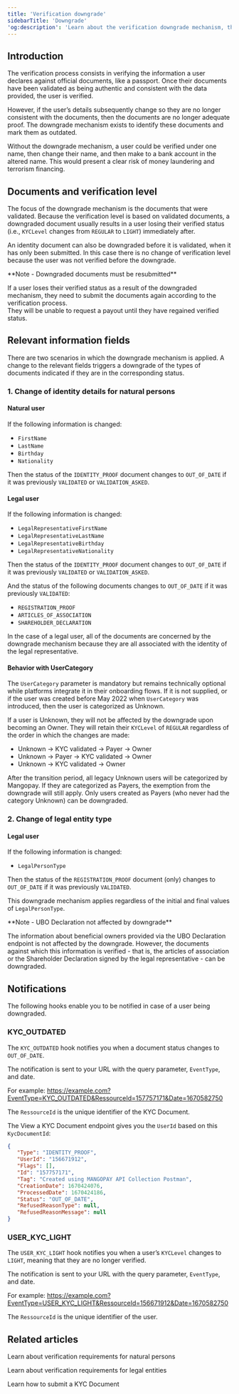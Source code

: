 ```yaml
---
title: 'Verification downgrade'
sidebarTitle: 'Downgrade'
'og:description': 'Learn about the verification downgrade mechanism, the scenarios triggering a downgrade, and hook notifications for changes.'  
---
```

  
  

## Introduction  

The verification process consists in verifying the information a user declares against official documents, like a passport. Once their documents have been validated as being authentic and consistent with the data provided, the user is verified.  

However, if the user’s details subsequently change so they are no longer consistent with the documents, then the documents are no longer adequate proof. The downgrade mechanism exists to identify these documents and mark them as outdated.  

Without the downgrade mechanism, a user could be verified under one name, then change their name, and then make <Payout content="payouts" /> to a bank account in the altered name. This would present a clear risk of money laundering and terrorism financing.  

## Documents and verification level  

The focus of the downgrade mechanism is the documents that were validated. Because the verification level is based on validated documents, a downgraded document usually results in a user losing their verified status (i.e., `KYCLevel` changes from `REGULAR` to `LIGHT`) immediately after.  

An identity document can also be downgraded before it is validated, when it has only been submitted. In this case there is no change of verification level because the user was not verified before the downgrade.  

<Note>  
**Note - Downgraded documents must be resubmitted** 
  
If a user loses their verified status as a result of the downgraded mechanism, they need to submit the documents again according to the verification process.  
They will be unable to request a payout until they have regained verified status.  
</Note>  

## Relevant information fields  

There are two scenarios in which the downgrade mechanism is applied. A change to the relevant fields triggers a downgrade of the types of documents indicated if they are in the corresponding status.  

### 1. Change of identity details for natural persons  

#### Natural user  

If the following information is changed:  
- `FirstName`  
- `LastName`  
- `Birthday`  
- `Nationality`  

Then the status of the `IDENTITY_PROOF` document changes to `OUT_OF_DATE` if it was previously `VALIDATED` or `VALIDATION_ASKED`.  

#### Legal user  

If the following information is changed:  
- `LegalRepresentativeFirstName`  
- `LegalRepresentativeLastName`  
- `LegalRepresentativeBirthday`  
- `LegalRepresentativeNationality`  

Then the status of the `IDENTITY_PROOF` document changes to `OUT_OF_DATE` if it was previously `VALIDATED` or `VALIDATION_ASKED`.  

And the status of the following documents changes to `OUT_OF_DATE` if it was previously `VALIDATED`:  
- `REGISTRATION_PROOF`  
- `ARTICLES_OF_ASSOCIATION`  
- `SHAREHOLDER_DECLARATION`  

In the case of a legal user, all of the documents are concerned by the downgrade mechanism because they are all associated with the identity of the legal representative.  

#### Behavior with UserCategory  

The `UserCategory` parameter is mandatory but remains technically optional while platforms integrate it in their onboarding flows. If it is not supplied, or if the user was created before May 2022 when `UserCategory` was introduced, then the user is categorized as Unknown.  

If a user is Unknown, they will not be affected by the downgrade upon becoming an Owner. They will retain their `KYCLevel` of `REGULAR` regardless of the order in which the changes are made:  
- Unknown → KYC validated → Payer → Owner  
- Unknown → Payer → KYC validated → Owner  
- Unknown → KYC validated → Owner  

After the transition period, all legacy Unknown users will be categorized by Mangopay. If they are categorized as Payers, the exemption from the downgrade will still apply. Only users created as Payers (who never had the category Unknown) can be downgraded.  

### 2. Change of legal entity type  

#### Legal user  

If the following information is changed:  
- `LegalPersonType`  

Then the status of the `REGISTRATION_PROOF` document (only) changes to `OUT_OF_DATE` if it was previously `VALIDATED`.  

This downgrade mechanism applies regardless of the initial and final values of `LegalPersonType`.  

<Note>  
**Note - UBO Declaration not affected by downgrade** 
  
The information about beneficial owners provided via the UBO Declaration endpoint is not affected by the downgrade. However, the documents against which this information is verified - that is, the articles of association or the Shareholder Declaration signed by the legal representative - can be downgraded.  
</Note>  

## Notifications  

The following hooks enable you to be notified in case of a user being downgraded.  

### KYC_OUTDATED  

The `KYC_OUTDATED` hook notifies you when a document status changes to `OUT_OF_DATE`.  

The notification is sent to your URL with the query parameter, `EventType`, and date.  

For example:<Info> https://example.com?EventType=KYC_OUTDATED&RessourceId=157757171&Date=1670582750</Info>  

The `RessourceId` is the unique identifier of the KYC Document.  

The View a KYC Document endpoint gives you the `UserId` based on this `KycDocumentId`:  
```json Response example to obtain the <inline-code>UserId</inline-code>
{
   "Type": "IDENTITY_PROOF",
   "UserId": "156671912",
   "Flags": [],
   "Id": "157757171",
   "Tag": "Created using MANGOPAY API Collection Postman",
   "CreationDate": 1670424076,
   "ProcessedDate": 1670424186,
   "Status": "OUT_OF_DATE",
   "RefusedReasonType": null,
   "RefusedReasonMessage": null
}
```  

### USER_KYC_LIGHT  

The `USER_KYC_LIGHT` hook notifies you when a user’s `KYCLevel` changes to `LIGHT`, meaning that they are no longer verified.  

The notification is sent to your URL with the query parameter, `EventType`, and date.  

For example:<Info> https://example.com?EventType=USER_KYC_LIGHT&RessourceId=156671912&Date=1670582750</Info>  

The `RessourceId` is the unique identifier of the user.  

## Related articles  

<CardGroup col={2}>
   <Card title="Guide" href="/guides/users/verification/requirements#natural-persons">Learn about verification requirements for natural persons</Card>  
   
   <Card title="Guide" href="/guides/users/verification/requirements#legal-entities">Learn about verification requirements for legal entities</Card>  

   <Card title="How to" href="/guides/users/verification/documents/submission/how-to">Learn how to submit a KYC Document</Card>
</CardGroup>
